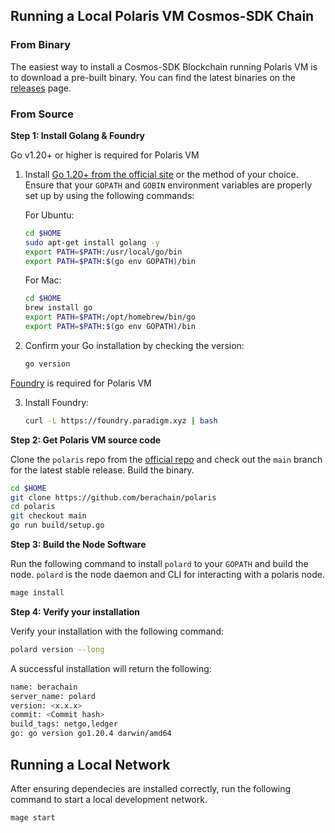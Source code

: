 ## Running a Local Polaris VM Cosmos-SDK Chain
<div className="steps-container">

### From Binary

The easiest way to install a Cosmos-SDK Blockchain running Polaris VM is to download a pre-built binary. You can find the latest binaries on the [releases](https://github.com/berachain/polaris/releases) page.

### From Source

**Step 1: Install Golang & Foundry**

Go v1.20+ or higher is required for Polaris VM

1. Install [Go 1.20+ from the official site](https://go.dev/dl/) or the method of your choice. Ensure that your `GOPATH` and `GOBIN` environment variables are properly set up by using the following commands:

   For Ubuntu:

   ```sh
   cd $HOME
   sudo apt-get install golang -y
   export PATH=$PATH:/usr/local/go/bin
   export PATH=$PATH:$(go env GOPATH)/bin
   ```

   For Mac:

   ```sh
   cd $HOME
   brew install go
   export PATH=$PATH:/opt/homebrew/bin/go
   export PATH=$PATH:$(go env GOPATH)/bin
   ```

2. Confirm your Go installation by checking the version:

   ```sh
   go version
   ```

[Foundry](https://book.getfoundry.sh/getting-started/installation) is required for Polaris VM

3. Install Foundry:

   ```sh
   curl -L https://foundry.paradigm.xyz | bash
   ```

**Step 2: Get Polaris VM source code**

Clone the `polaris` repo from the [official repo](https://github.com/berachain/polaris/) and check
out the `main` branch for the latest stable release.
Build the binary.

```bash
cd $HOME
git clone https://github.com/berachain/polaris
cd polaris
git checkout main
go run build/setup.go
```

**Step 3: Build the Node Software**

Run the following command to install `polard` to your `GOPATH` and build the node. `polard` is the node daemon and CLI for interacting with a polaris node.

```bash
mage install
```

**Step 4: Verify your installation**

Verify your installation with the following command:

```bash
polard version --long
```

A successful installation will return the following:

```bash
name: berachain
server_name: polard
version: <x.x.x>
commit: <Commit hash>
build_tags: netgo,ledger
go: go version go1.20.4 darwin/amd64
```

## Running a Local Network

After ensuring dependecies are installed correctly, run the following command to start a local development network.
```bash
mage start
```
</div>